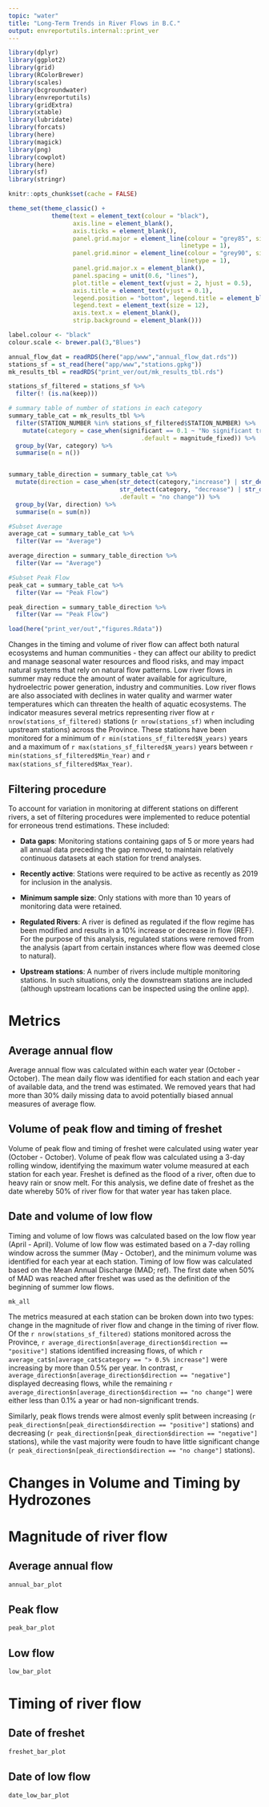 ```yaml
---
topic: "water"
title: "Long-Term Trends in River Flows in B.C."
output: envreportutils.internal::print_ver
---
```

<!--
Copyright 2024 Province of British Columbia

Licensed under the Apache License, Version 2.0 (the "License");
you may not use this file except in compliance with the License.
You may obtain a copy of the License at

http://www.apache.org/licenses/LICENSE-2.0

Unless required by applicable law or agreed to in writing, software distributed under the License is distributed on an "AS IS" BASIS,
WITHOUT WARRANTIES OR CONDITIONS OF ANY KIND, either express or implied.
See the License for the specific language governing permissions and limitations under the License.
-->

```r

library(dplyr)
library(ggplot2)
library(grid)
library(RColorBrewer)
library(scales)
library(bcgroundwater)
library(envreportutils)
library(gridExtra)
library(xtable)
library(lubridate)
library(forcats)
library(here)
library(magick)
library(png)
library(cowplot)
library(here)
library(sf)
library(stringr)

knitr::opts_chunk$set(cache = FALSE)

theme_set(theme_classic() +
            theme(text = element_text(colour = "black"),
                  axis.line = element_blank(),
                  axis.ticks = element_blank(),
                  panel.grid.major = element_line(colour = "grey85", size = 0.5,
                                                linetype = 1),
                  panel.grid.minor = element_line(colour = "grey90", size = 0.5,
                                                linetype = 1),
                  panel.grid.major.x = element_blank(),
                  panel.spacing = unit(0.6, "lines"),
                  plot.title = element_text(vjust = 2, hjust = 0.5),
                  axis.title = element_text(vjust = 0.1),
                  legend.position = "bottom", legend.title = element_blank(),
                  legend.text = element_text(size = 12),
                  axis.text.x = element_blank(),
                  strip.background = element_blank()))

label.colour <- "black" 
colour.scale <- brewer.pal(3,"Blues")

annual_flow_dat = readRDS(here("app/www","annual_flow_dat.rds"))
stations_sf = st_read(here("app/www","stations.gpkg"))
mk_results_tbl = readRDS("print_ver/out/mk_results_tbl.rds")

stations_sf_filtered = stations_sf %>% 
  filter(! (is.na(keep)))

# summary table of number of stations in each category
summary_table_cat = mk_results_tbl %>%
  filter(STATION_NUMBER %in% stations_sf_filtered$STATION_NUMBER) %>%
    mutate(category = case_when(significant == 0.1 ~ "No significant trend",
                                     .default = magnitude_fixed)) %>%
  group_by(Var, category) %>%
  summarise(n = n())


summary_table_direction = summary_table_cat %>%
  mutate(direction = case_when(str_detect(category,"increase") | str_detect(category,"later")  ~ "positive",
                               str_detect(category, "decrease") | str_detect(category, "earlier") ~ "negative",
                               .default = "no change")) %>%
  group_by(Var, direction) %>%
  summarise(n = sum(n))

#Subset Average
average_cat = summary_table_cat %>%
  filter(Var == "Average")

average_direction = summary_table_direction %>%
  filter(Var == "Average")

#Subset Peak Flow
peak_cat = summary_table_cat %>%
  filter(Var == "Peak Flow")

peak_direction = summary_table_direction %>%
  filter(Var == "Peak Flow")

load(here("print_ver/out","figures.Rdata"))
```

Changes in the timing and volume of river flow can affect both natural ecosystems and human 
communities - they can affect our ability to predict and manage seasonal water resources and
flood risks, and may impact natural systems that rely on natural flow patterns. Low river flows
in summer may reduce the amount of water available for agriculture, hydroelectric power generation,
industry and communities. Low river flows are also associated with declines in water quality and 
warmer water temperatures which can threaten the health of aquatic ecosystems. The indicator measures
several metrics representing river flow at `r nrow(stations_sf_filtered)` stations (`r nrow(stations_sf)` when including upstream stations) 
across the Province. These stations have been monitored for a minimum of `r min(stations_sf_filtered$N_years)` 
years and a maximum of `r max(stations_sf_filtered$N_years)` years between `r min(stations_sf_filtered$Min_Year)` and `r max(stations_sf_filtered$Max_Year)`.

## Filtering procedure

To account for variation in monitoring at different stations on different rivers, a set of filtering procedures were implemented to reduce potential for erroneous trend estimations. These included:

- **Data gaps**: Monitoring stations containing gaps of 5 or more years had all annual data preceding the gap removed, to maintain relatively continuous datasets at each station for trend analyses.

- **Recently active**: Stations were required to be active as recently as 2019 for inclusion in the analysis.

- **Minimum sample size**: Only stations with more than 10 years of monitoring data were retained.

- **Regulated Rivers**: A river is defined as regulated if the flow regime has been modified and results in a 10% increase or decrease in flow (REF). For the purpose of this 
analysis, regulated stations were removed from the analysis (apart from certain instances where flow was deemed close to natural).

- **Upstream stations**: A number of rivers include multiple monitoring stations. In such situations, only the downstream stations are included (although upstream locations can be inspected using the online app).

# Metrics

## Average annual flow

Average annual flow was calculated within each water year (October - October). The mean daily flow was identified for each station and each year of available data, and
the trend was estimated. We removed years that had more than 30% daily missing data to avoid potentially biased annual measures of average flow.

## Volume of peak flow and timing of freshet

Volume of peak flow and timing of freshet were calculated using water year (October - October). Volume of peak flow was calculated using a 3-day rolling window, identifying the maximum water volume measured at each station for each year. Freshet is defined as the flood of a river, often due to heavy rain or snow melt. For this analysis, we define date of freshet as the date whereby 50% of river flow for that water year has taken place. 

## Date and volume of low flow

Timing and volume of low flows was calculated based on the low flow year (April - April). Volume of low flow was estimated based on a 7-day rolling window across the summer (May - October), and the minimum volume was identified for each year at each station. Timing of low flow was calculated based on the Mean Annual Discharge (MAD; ref). The first date when 50% of MAD was reached after freshet was used as the definition of the beginning of summer low flows. 

\vspace{.2cm}

```r
mk_all
```

The metrics measured at each station can be broken down into two types: change in the magnitude of river flow and change in the timing of river flow. Of the `r nrow(stations_sf_filtered)` stations monitored across the Province, `r average_direction$n[average_direction$direction == "positive"]` stations identified increasing flows, of which `r average_cat$n[average_cat$category == "> 0.5% increase"]` were increasing by more than 0.5% per year. In contrast,  `r average_direction$n[average_direction$direction == "negative"]` displayed decreasing flows, while the remaining `r average_direction$n[average_direction$direction == "no change"]` were either less than 0.1% a year or had non-significant trends.

Similarly, peak flows trends were almost evenly split between increasing (`r peak_direction$n[peak_direction$direction == "positive"]` stations) and decreasing (`r peak_direction$n[peak_direction$direction == "negative"]` stations), while the vast majority were foudn to have little significant change (`r peak_direction$n[peak_direction$direction == "no change"]` stations).



# Changes in Volume and Timing by Hydrozones

# Magnitude of river flow

## Average annual flow
```r
annual_bar_plot
```

## Peak flow
```r
peak_bar_plot
```

## Low flow
```r
low_bar_plot
```

# Timing of river flow

## Date of freshet
```r
freshet_bar_plot
```

## Date of low flow
```r
date_low_bar_plot
```
